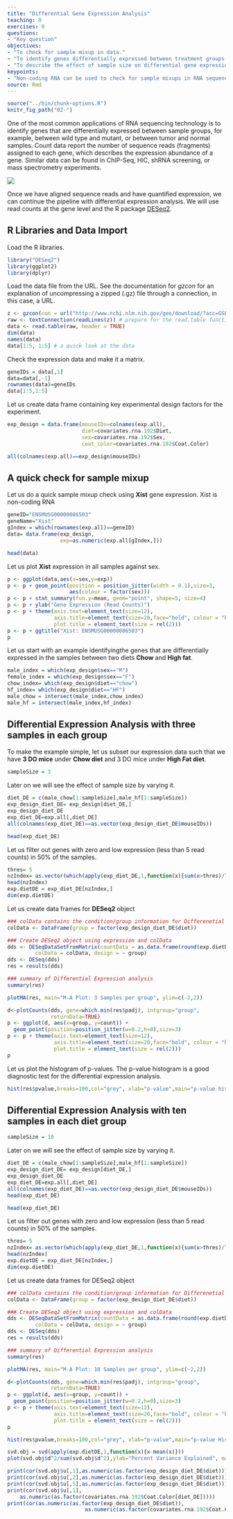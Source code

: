```yaml
---
title: "Differential Gene Expression Analysis"
teaching: 0
exercises: 0
questions:
- "Key question"
objectives:
- "To check for sample mixup in data."
- "To identify genes differentially expressed between treatment groups."
- "To describe the effect of sample size on differential gene expression analysis."
keypoints:
- "Non-coding RNA can be used to check for sample mixups in RNA sequencing data."
source: Rmd
---
```


```r
source("../bin/chunk-options.R")
knitr_fig_path("02-")
```

One of the most common applications of RNA sequencing technology is to identify genes that are differentially expressed between sample groups, for example, between wild type and mutant, or between tumor and normal samples. Count data report the number of sequence reads (fragments) assigned to each gene, which describes the expression abundance of a gene. Similar data can be found in ChIP-Seq, HiC, shRNA screening, or mass spectrometry experiments.

![](../fig/RNAseq-workflow.png)

Once we have aligned sequence reads and have quantified expression, we can continue the pipeline with differential expression analysis. We will use read counts at the gene level and the R package [DESeq2](http://bioconductor.org/packages/release/bioc/html/DESeq2.html). 

R Libraries and Data Import
------------------------------------
Load the R libraries.

```r
library("DESeq2")
library(ggplot2)
library(dplyr)
```

Load the data file from the URL. See the documentation for *gzcon* for an explanation of uncompressing a zipped (.gz) file through a connection, in this case, a URL.

```r
z <- gzcon(con = url("http://www.ncbi.nlm.nih.gov/geo/download/?acc=GSE72759&format=file&file=GSE72759_DO192_RNAseq_UpperQuartileNormalized_n21454genes_forGEOSubmission.txt.gz")) # uncompress the file
raw <- textConnection(readLines(z)) # prepare for the read.table function
data <- read.table(raw, header = TRUE)
dim(data)
names(data)
data[1:5, 1:5] # a quick look at the data
```

Check the expression data and make it a matrix.

```r
geneIDs = data[,1]
data=data[,-1]
rownames(data)=geneIDs
data[1:5,1:5]
```

Let us create data frame containing key experimental design factors for the experiment.
```r
exp_design = data.frame(mouseIDs=colnames(exp.all),
                        diet=covariates.rna.192$Diet,
                        sex=covariates.rna.192$Sex,
                        coat_color=covariates.rna.192$Coat.Color)
```

```r
all(colnames(exp.all)==exp_design$mouseIDs)
```

A quick check for sample mixup
------------------------------
Let us do a quick sample mixup check using **Xist** gene expression. Xist is non-coding RNA 
```r
geneID="ENSMUSG00000086503"
geneName="Xist"
gIndex = which(rownames(exp.all)==geneID)
data= data.frame(exp_design, 
                 exp=as.numeric(exp.all[gIndex,]))
```
```r
head(data)

```

Let us plot **Xist** expression in all samples against sex.
```r
p <- ggplot(data,aes(x=sex,y=exp)) 
p <- p + geom_point(position = position_jitter(width = 0.1),size=3,
                    aes(colour = factor(sex)))
p <- p + stat_summary(fun.y=mean, geom="point", shape=5, size=4)
p <- p + ylab("Gene Expression (Read Counts)")
p <- p + theme(axis.text=element_text(size=12),
               axis.title=element_text(size=20,face="bold", colour = "blue"),
               plot.title = element_text(size = rel(2)))
p <- p + ggtitle("Xist: ENSMUSG00000086503")
p
```


Let us start with an example identifyingthe genes that are differentially expressed in the samples between two diets **Chow** and **High fat**.

```r
male_index = which(exp_design$sex=="M")
female_index = which(exp_design$sex=="F")
chow_index= which(exp_design$diet=="chow")
hf_index= which(exp_design$diet=="HF")
male_chow = intersect(male_index,chow_index)
male_hf = intersect(male_index,hf_index)
```

Differential Expression Analysis with **three** samples in each group
------------------------------------------------------------------
To make the example simple, let us subset our expression data such that we have **3 DO mice** under **Chow diet** and 3 DO mice under **High Fat diet**.
```r
sampleSize = 3
```
Later on we will see the effect of sample size by varying it.
```r
diet_DE = c(male_chow[1:sampleSize],male_hf[1:sampleSize])
exp_design_diet_DE= exp_design[diet_DE,]
exp_design_diet_DE
exp_diet_DE=exp.all[,diet_DE]
all(colnames(exp_diet_DE)==as.vector(exp_design_diet_DE$mouseIDs))
```
```r
head(exp_diet_DE)
```

Let us filter out genes with zero and low expression (less than 5 read counts) in 50% of the samples.
```r
thres= 5
nzIndex= as.vector(which(apply(exp_diet_DE,1,function(x){sum(x>thres)/length(x)})>=0.5))
head(nzIndex)
exp.dietDE = exp_diet_DE[nzIndex,]
dim(exp.dietDE)
```
Let us create data frames for **DESeq2** object
```r
### colData contains the condition/group information for Differenetial expression analysis
colData <- DataFrame(group = factor(exp_design_diet_DE$diet))
```
```r
### Create DESeq2 object using expression and colData
dds <- DESeqDataSetFromMatrix(countData = as.data.frame(round(exp.dietDE)),
         colData = colData, design = ~ group)
dds <- DESeq(dds)
res = results(dds)
```
```r
### summary of Differential Expression analysis
summary(res)
```
```r
plotMA(res, main="M-A Plot: 3 Samples per group", ylim=c(-2,2))
```
```r
d<-plotCounts(dds, gene=which.min(res$padj), intgroup="group",
              returnData=TRUE)
p <- ggplot(d, aes(x=group, y=count)) +
  geom_point(position=position_jitter(w=0.2,h=0),size=3)
p <- p + theme(axis.text=element_text(size=12),
               axis.title=element_text(size=20,face="bold", colour = "blue"),
               plot.title = element_text(size = rel(2)))
p
```
Let us plot the histogram of p-values. The p-value histogram is a good diagnostic test for the differential expression analysis.

```r
hist(res$pvalue,breaks=100,col="grey", xlab="p-value",main="p-value histogram: 3 Samples per group")
```

Differential Expression Analysis with **ten** samples in each **diet** group
------------------------------------------------------------------

```r
sampleSize = 10
```
Later on we will see the effect of sample size by varying it.
```r
diet_DE = c(male_chow[1:sampleSize],male_hf[1:sampleSize])
exp_design_diet_DE= exp_design[diet_DE,]
exp_design_diet_DE
exp_diet_DE=exp.all[,diet_DE]
all(colnames(exp_diet_DE)==as.vector(exp_design_diet_DE$mouseIDs))
head(exp_diet_DE)
```
```r
head(exp_diet_DE)
```

Let us filter out genes with zero and low expression (less than 5 read counts) in 50% of the samples.
```r
thres= 5
nzIndex= as.vector(which(apply(exp_diet_DE,1,function(x){sum(x>thres)/length(x)})>=0.5))
head(nzIndex)
exp.dietDE = exp_diet_DE[nzIndex,]
dim(exp.dietDE)
```
Let us create data frames for DESeq2 object
```r
### colData contains the condition/group information for Differenetial expression analysis
colData <- DataFrame(group = factor(exp_design_diet_DE$diet))
```
```r
### Create DESeq2 object using expression and colData
dds <- DESeqDataSetFromMatrix(countData = as.data.frame(round(exp.dietDE)),
         colData = colData, design = ~ group)
dds <- DESeq(dds)
res = results(dds)
```
```r
### summary of Differential Expression analysis
summary(res)
```
```r
plotMA(res, main="M-A Plot: 10 Samples per group", ylim=c(-2,2))
```
```r
d<-plotCounts(dds, gene=which.min(res$padj), intgroup="group",
              returnData=TRUE)
p <- ggplot(d, aes(x=group, y=count)) +
  geom_point(position=position_jitter(w=0.2,h=0),size=3)
p <- p + theme(axis.text=element_text(size=12),
               axis.title=element_text(size=20,face="bold", colour = "blue"),
               plot.title = element_text(size = rel(2)))
p
```
```r
hist(res$pvalue,breaks=100,col="grey", xlab="p-value",main="p-value Histogram: 10 Samples per group")
```

```r
svd.obj = svd(apply(exp.dietDE,1,function(x){x-mean(x)}))
plot(svd.obj$d^2/sum(svd.obj$d^2),ylab="Percent Variance Explained", main="PC of expression data")
```
```r
print(cor(svd.obj$u[,1],as.numeric(as.factor(exp_design_diet_DE$diet))))
print(cor(svd.obj$u[,2],as.numeric(as.factor(exp_design_diet_DE$diet))))
print(cor(svd.obj$u[,5],as.numeric(as.factor(exp_design_diet_DE$diet))))
print(cor(svd.obj$u[,1],
    as.numeric(as.factor(covariates.rna.192$Coat.Color[diet_DE]))))
print(cor(as.numeric(as.factor(exp_design_diet_DE$diet)),
                         as.numeric(as.factor(covariates.rna.192$Coat.Color[diet_DE]))))
```
